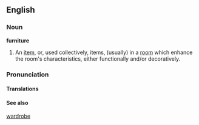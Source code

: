 ==English==
===Noun===
'''furniture'''
# An [[item]], or, used collectively, items, (usually) in a [[room]] which enhance the room's characteristics, either functionally and/or decoratively. 

===Pronunciation===

====Translations====

====See also====
[[wardrobe]]